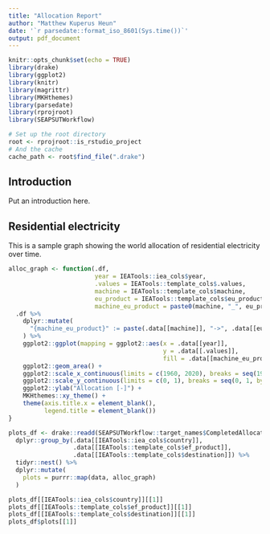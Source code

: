 ```yaml
---
title: "Allocation Report"
author: "Matthew Kuperus Heun"
date: '`r parsedate::format_iso_8601(Sys.time())`'
output: pdf_document
---
```


```r
knitr::opts_chunk$set(echo = TRUE)
library(drake)
library(ggplot2)
library(knitr)
library(magrittr)
library(MKHthemes)
library(parsedate)
library(rprojroot)
library(SEAPSUTWorkflow)

# Set up the root directory
root <- rprojroot::is_rstudio_project
# And the cache
cache_path <- root$find_file(".drake")
```

## Introduction

Put an introduction here.


## Residential electricity

This is a sample graph showing the world allocation of residential electricity over time.

<!-- ```{r, echo = FALSE} -->
<!-- residential_elect <- function(.df) { -->
<!--   .df %>% -->
<!--     ggplot2::ggplot(mapping = ggplot2::aes(x = .data[[IEATools::iea_cols$year]], -->
<!--                                            y = .data[[IEATools::template_cols$.values]], -->
<!--                                            fill = .data[[IEATools::template_cols$machine]])) + -->
<!--     ggplot2::geom_area() + -->

<!--     ggplot2::facet_grid(rows = ggplot2::vars(.data[[IEATools::iea_cols$country]]), -->
<!--                         cols = ggplot2::vars(.data[[IEATools::template_cols$destination]])) + -->

<!--     theme(axis.title.x = element_blank(), -->
<!--           legend.title = element_blank()) -->
<!-- } -->

<!-- drake::readd(SEAPSUTWorkflow::target_names$CompletedAllocationTables, path = cache_path, character_only = TRUE) %>% -->
<!--   dplyr::group_by(.data[[IEATools::iea_cols$country]]) %>%  -->


<!--     dplyr::filter(.data[[IEATools::template_cols$ef_product]] == "Electricity", -->
<!--                   .data[[IEATools::template_cols$destination]] == "Residential") %>% -->

<!--   residential_elect() +  -->

<!--   MKHthemes::xy_theme() -->

<!-- ``` -->


```r
alloc_graph <- function(.df, 
                        year = IEATools::iea_cols$year,
                        .values = IEATools::template_cols$.values, 
                        machine = IEATools::template_cols$machine, 
                        eu_product = IEATools::template_cols$eu_product, 
                        machine_eu_product = paste0(machine, "_", eu_product)) {
  .df %>%
    dplyr::mutate(
      "{machine_eu_product}" := paste(.data[[machine]], "->", .data[[eu_product]])
    ) %>% 
    ggplot2::ggplot(mapping = ggplot2::aes(x = .data[[year]],
                                           y = .data[[.values]],
                                           fill = .data[[machine_eu_product]])) +
    ggplot2::geom_area() +
    ggplot2::scale_x_continuous(limits = c(1960, 2020), breaks = seq(1960, 2020, by = 10)) +
    ggplot2::scale_y_continuous(limits = c(0, 1), breaks = seq(0, 1, by = 0.2)) +
    ggplot2::ylab("Allocation [-]") +
    MKHthemes::xy_theme() +
    theme(axis.title.x = element_blank(),
          legend.title = element_blank())
}

plots_df <- drake::readd(SEAPSUTWorkflow::target_names$CompletedAllocationTables, path = cache_path, character_only = TRUE) %>%
  dplyr::group_by(.data[[IEATools::iea_cols$country]], 
                  .data[[IEATools::template_cols$ef_product]], 
                  .data[[IEATools::template_cols$destination]]) %>% 
  tidyr::nest() %>% 
  dplyr::mutate(
    plots = purrr::map(data, alloc_graph)
  )
```




```r
plots_df[[IEATools::iea_cols$country]][[1]]
plots_df[[IEATools::template_cols$ef_product]][[1]]
plots_df[[IEATools::template_cols$destination]][[1]]
plots_df$plots[[1]]
```

